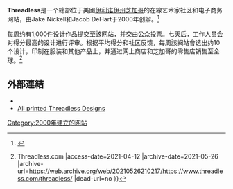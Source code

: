 {{Infobox website
| name             = Threadless
| logo             = 
| type             = 私人
| foundation       = 2000
| location         = 401 N. Morgan<ref>{{cite web|last1=LATRACE|first1=AJ|title=A Look at the New Threadless Office in the West Loop|url=https://chicago.curbed.com/2016/6/30/12059824/threadless-chicago-office-fulton-market-west-loop|publisher=Curbed|accessdate=23 May 2017|archive-date=2021-04-12|archive-url=https://web.archive.org/web/20210412042431/https://chicago.curbed.com/2016/6/30/12059824/threadless-chicago-office-fulton-market-west-loop|dead-url=no}}</ref><ref>{{cite web|last1=Ori|first1=Ryah|title=Threadless will be Bucketfeet's neighbor|url=http://www.chicagobusiness.com/realestate/20151104/CRED03/151109923/threadless-will-be-bucketfeets-neighbor|publisher=Crain's|accessdate=23 May 2017}}</ref> [[芝加哥|芝加哥]]
| country          = [[美国|美国]]
| locations        = <!--# of locations-->

| area_served      =

| services         =
| revenue          =
| operating_income =
| net_income       =
| num_employees    = 
| parent           = SkinnyCorp LLC
| divisions        =
| subsid           =
| homepage         = {{url|http://www.threadless.com/}} <!-- DO NOT ADD YOUR REFERRER ID HERE. IT WILL BE REMOVED AND YOU WILL BE WARNED.-->
| dissolved        =
| footnotes        =
| intl             = <!--Enter ''yes'' to change labels to international instead of US terminology-->
}}
'''Threadless'''是一个總部位于美國[[伊利诺伊州|伊利诺伊州]][[芝加哥|芝加哥]]的在線艺术家社区和电子商务网站，由Jake Nickell和Jacob DeHart于2000年创辦。<ref>{{Cite news|author=Lawton|first=Jenny|title=Web T-Shirt Company Builds a Community, Business|url=https://www.npr.org/templates/story/story.php?storyId=6607681|accessdate=7 January 2012|work=NPR|date=11 December 2006|archive-date=2021-04-12|archive-url=https://web.archive.org/web/20210412040643/https://www.npr.org/templates/story/story.php?storyId=6607681|dead-url=no}}</ref>

每周约有1,000件设计作品提交至該网站，并交由公众投票。七天后，工作人员会对得分最高的设计进行评审。根据平均得分和社区反馈，每周該網站會选出约10个设计，印制在服装和其他产品上，并通过网上商店和芝加哥的零售店销售至全球。<ref>{{Cite web |url=https://www.threadless.com/threadless/ |title=Submit a Design to Threadless {{!}} Threadless.com |access-date=2021-04-12 |archive-date=2021-05-26 |archive-url=https://web.archive.org/web/20210526210217/https://www.threadless.com/threadless/ |dead-url=no }}</ref>

==外部連結==
* {{official website|http://threadless.com/}} <!-- DO NOT ADD YOUR REFERER ID HERE. IT IS AGAINST POLICY TO ADD REFERRAL LINKS TO WIKIPEDIA. YOUR EDIT WILL BE REVERTED AND YOU WILL BE WARNED. -->
* [http://threadless.com/all All printed Threadless Designs] {{Wayback|url=http://threadless.com/all |date=20180604050233 }}

[[Category:2000年建立的网站|Category:2000年建立的网站]]